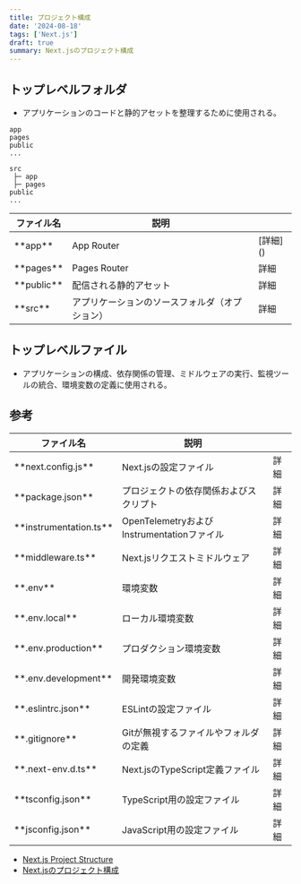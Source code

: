 ```yaml
---
title: プロジェクト構成
date: '2024-08-18'
tags: ['Next.js']
draft: true
summary: Next.jsのプロジェクト構成
---
```


## トップレベルフォルダ

- アプリケーションのコードと静的アセットを整理するために使用される。

```
app
pages
public
...
```

```
src
 ├─ app
 ├─ pages
public
...
```

<div class="w-full overflow-x-auto">
  <table style={{ margin: '0 0' }}>
    <thead>
      <tr>
        <th style={{ textAlign: 'left', width: '20%' }}>ファイル名</th>
        <th style={{ textAlign: 'left', width: '70%' }}>説明</th>
        <th style={{ textAlign: 'right', width: '10%' }}></th>
      </tr>
    </thead>
    <tbody>
      <tr>
        <td style={{ textAlign: 'left' }}>**app**</td>
        <td style={{ textAlign: 'left' }}>App Router</td>
        <td style={{ textAlign: 'center' }}>[詳細]()</td>
      </tr>
      <tr>
        <td style={{ textAlign: 'left' }}>**pages**</td>
        <td style={{ textAlign: 'left' }}>Pages Router</td>
        <td style={{ textAlign: 'center' }}>詳細</td>
      </tr>
      <tr>
        <td style={{ textAlign: 'left' }}>**public**</td>
        <td style={{ textAlign: 'left' }}>配信される静的アセット</td>
        <td style={{ textAlign: 'center' }}>詳細</td>
      </tr>
      <tr>
        <td style={{ textAlign: 'left' }}>**src**</td>
        <td style={{ textAlign: 'left' }}>アプリケーションのソースフォルダ（オプション）</td>
        <td style={{ textAlign: 'center' }}>詳細</td>
      </tr>
    </tbody>
  </table>
</div>

## トップレベルファイル

- アプリケーションの構成、依存関係の管理、ミドルウェアの実行、監視ツールの統合、環境変数の定義に使用される。

## 参考

<div class="w-full overflow-x-auto">
  <table style={{ margin: '0 0' }}>
    <thead>
      <tr>
        <th style={{ textAlign: 'left', width: '20%' }}>ファイル名</th>
        <th style={{ textAlign: 'left', width: '70%' }}>説明</th>
        <th style={{ textAlign: 'right', width: '10%' }}></th>
      </tr>
    </thead>
    <tbody>
      <tr>
        <td style={{ textAlign: 'left' }}>**next.config.js**</td>
        <td style={{ textAlign: 'left' }}>Next.jsの設定ファイル</td>
        <td style={{ textAlign: 'center' }}>詳細</td>
      </tr>
      <tr>
        <td style={{ textAlign: 'left' }}>**package.json**</td>
        <td style={{ textAlign: 'left' }}>プロジェクトの依存関係およびスクリプト</td>
        <td style={{ textAlign: 'center' }}>詳細</td>
      </tr>
      <tr>
        <td style={{ textAlign: 'left' }}>**instrumentation.ts**</td>
        <td style={{ textAlign: 'left' }}>OpenTelemetryおよびInstrumentationファイル</td>
        <td style={{ textAlign: 'center' }}>詳細</td>
      </tr>
      <tr>
        <td style={{ textAlign: 'left' }}>**middleware.ts**</td>
        <td style={{ textAlign: 'left' }}>Next.jsリクエストミドルウェア</td>
        <td style={{ textAlign: 'center' }}>詳細</td>
      </tr>
      <tr>
        <td style={{ textAlign: 'left' }}>**.env**</td>
        <td style={{ textAlign: 'left' }}>環境変数</td>
        <td style={{ textAlign: 'center' }}>詳細</td>
      </tr>
      <tr>
        <td style={{ textAlign: 'left' }}>**.env.local**</td>
        <td style={{ textAlign: 'left' }}>ローカル環境変数</td>
        <td style={{ textAlign: 'center' }}>詳細</td>
      </tr>
      <tr>
        <td style={{ textAlign: 'left' }}>**.env.production**</td>
        <td style={{ textAlign: 'left' }}>プロダクション環境変数</td>
        <td style={{ textAlign: 'center' }}>詳細</td>
      </tr>
      <tr>
        <td style={{ textAlign: 'left' }}>**.env.development**</td>
        <td style={{ textAlign: 'left' }}>開発環境変数</td>
        <td style={{ textAlign: 'center' }}>詳細</td>
      </tr>
      <tr>
        <td style={{ textAlign: 'left' }}>**.eslintrc.json**</td>
        <td style={{ textAlign: 'left' }}>ESLintの設定ファイル</td>
        <td style={{ textAlign: 'center' }}>詳細</td>
      </tr>
      <tr>
        <td style={{ textAlign: 'left' }}>**.gitignore**</td>
        <td style={{ textAlign: 'left' }}>Gitが無視するファイルやフォルダの定義</td>
        <td style={{ textAlign: 'center' }}>詳細</td>
      </tr>
      <tr>
        <td style={{ textAlign: 'left' }}>**.next-env.d.ts**</td>
        <td style={{ textAlign: 'left' }}>Next.jsのTypeScript定義ファイル</td>
        <td style={{ textAlign: 'center' }}>詳細</td>
      </tr>
      <tr>
        <td style={{ textAlign: 'left' }}>**tsconfig.json**</td>
        <td style={{ textAlign: 'left' }}>TypeScript用の設定ファイル</td>
        <td style={{ textAlign: 'center' }}>詳細</td>
      </tr>
      <tr>
        <td style={{ textAlign: 'left' }}>**jsconfig.json**</td>
        <td style={{ textAlign: 'left' }}>JavaScript用の設定ファイル</td>
        <td style={{ textAlign: 'center' }}>詳細</td>
      </tr>
    </tbody>
  </table>
</div>

- [Next.js Project Structure](https://nextjs.org/docs/getting-started/project-structure)
- [Next.jsのプロジェクト構成](https://ja.next-community-docs.dev/docs/app-router/getting-started/project-structure)
